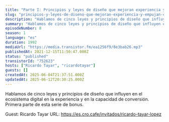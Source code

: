 ```yaml
---
title: "Parte I: Principios y leyes de diseño que mejoran experiencia y empujan conversión, con Ricardo Tayar"
slug: "principios-y-leyes-de-diseno-que-mejoran-experiencia-y-empujan-conversion-parte-i-con-ricardo-tayar"
description: "Hablamos de cinco leyes y principios de diseño que influyen en el ecosistema digital en la experiencia y en la capacidad de conversión. Primera parte de esta serie de bonus.\n\n\n\n<!-- GUESTS START -->\nGuest: Ricardo Tayar\nURL: https://es.cro.cafe/invitados/ricardo-tayar-lopez\n<!-- GUESTS END -->"
summary: "Hablamos de cinco leyes y principios de diseño que influyen en el ecosistema digital en la experiencia y en la capacidad de conversión. Primera parte de esta serie de bonus."
episodeNumber: 0
season: 1
language: "es"
duration: 1992
mediaUrl: "https://media.transistor.fm/ea1256f9/8e3bab26.mp3"
publishedAt: 2021-12-15T11:50:47.000Z
status: "published"
transistorId: "752623"
hosts: ["Ricardo Tayar", "ricardotayar"]
guests: []
createdAt: 2025-06-04T21:37:51.000Z
updatedAt: 2025-06-12T20:30:25.000Z
---
```


Hablamos de cinco leyes y principios de diseño que influyen en el ecosistema digital en la experiencia y en la capacidad de conversión. Primera parte de esta serie de bonus.



<!-- GUESTS START -->
Guest: Ricardo Tayar
URL: https://es.cro.cafe/invitados/ricardo-tayar-lopez
<!-- GUESTS END -->
